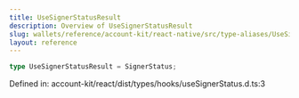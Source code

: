 ```yaml
---
title: UseSignerStatusResult
description: Overview of UseSignerStatusResult
slug: wallets/reference/account-kit/react-native/src/type-aliases/UseSignerStatusResult
layout: reference
---
```


```ts
type UseSignerStatusResult = SignerStatus;
```

Defined in: account-kit/react/dist/types/hooks/useSignerStatus.d.ts:3
